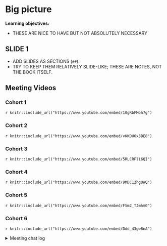 # Big picture

**Learning objectives:**

- THESE ARE NICE TO HAVE BUT NOT ABSOLUTELY NECESSARY

## SLIDE 1

- ADD SLIDES AS SECTIONS (`##`).
- TRY TO KEEP THEM RELATIVELY SLIDE-LIKE; THESE ARE NOTES, NOT THE BOOK ITSELF.

## Meeting Videos

### Cohort 1

`r knitr::include_url("https://www.youtube.com/embed/10gRbFMoh7g")`

### Cohort 2

`r knitr::include_url("https://www.youtube.com/embed/vKKDU6x3BE8")`

### Cohort 3

`r knitr::include_url("https://www.youtube.com/embed/5RLCRFli6QI")`

### Cohort 4

`r knitr::include_url("https://www.youtube.com/embed/9MDC12hgOWQ")`

### Cohort 5

`r knitr::include_url("https://www.youtube.com/embed/FSm2_TJmhm0")`

### Cohort 6

`r knitr::include_url("https://www.youtube.com/embed/Ddd_43gw8nA")`

<details>
<summary> Meeting chat log </summary>

```
00:32:31	Oluwafemi Oyedele:	When should eval_tidy() be used instead of eval()?
base::eval() is sufficient for simple evaluation. Use eval_tidy() when you'd like to support expressions referring to the .data pronoun, or when you need to support quosures.
00:37:08	Trevin (he/him):	https://rlang.r-lib.org/reference/topic-defuse.html
00:38:38	Federica Gazzelloni:	https://rlang.r-lib.org/reference/eval_tidy.html
00:39:57	Arthur Shaw:	Tidy eval book: https://bookdown.dongzhuoer.com/tidyverse/tidyeval/
00:40:14	Arthur Shaw:	Also very useful resource: https://dplyr.tidyverse.org/articles/programming.html
00:40:28	Trevin (he/him):	https://ggplot2.tidyverse.org/reference/aes.html
00:40:37	Federica Gazzelloni:	https://ggplot2.tidyverse.org/reference/tidyeval.html
00:41:22	Oluwafemi Oyedele:	It is Tidyverse design
00:49:13	Federica Gazzelloni:	https://www.youtube.com/watch?v=2NixH3QAerQ&list=PL3x6DOfs2NGi9lH7q-phZlPrl6HKXYDbn&index=15
00:50:13	Federica Gazzelloni:	Minute: 17:04
00:54:03	Federica Gazzelloni:	con <- DBI::dbConnect(RSQLite::SQLite(), filename = ":memory:")
00:54:18	Federica Gazzelloni:	DBI::dbDisconnect(con)
```
</details>
